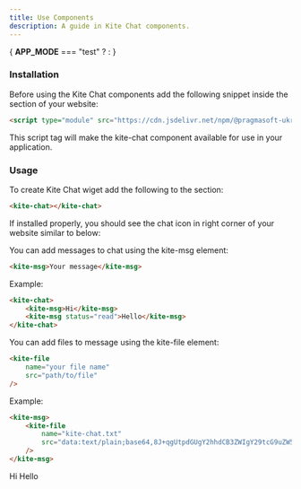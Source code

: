 ```yaml
---
title: Use Components
description: A guide in Kite Chat components.
---
```


{
__APP_MODE__ === "test"
    ? <script type="module" src="/kite-chat-component.js"></script>
    : <script type="module" src="https://cdn.jsdelivr.net/npm/@pragmasoft-ukraine/kite-chat-component/+esm"></script>
}

### Installation

Before using the Kite Chat components add the following snippet inside the <Tag name="head"/> section of your website:

```html
<script type="module" src="https://cdn.jsdelivr.net/npm/@pragmasoft-ukraine/kite-chat/+esm"/>
```

This script tag will make the kite-chat component available for use in your application.

### Usage

To create Kite Chat wiget add the following to the <Tag name="body"/> section:

```html
<kite-chat></kite-chat>
```

If installed properly, you should see the chat icon in right corner of your website similar to below:

<div class="flex items-center justify-center">
    <ChatIcon/>
</div>

You can add messages to chat using the kite-msg element:

```html
<kite-msg>Your message</kite-msg>
```

Example:

```html
<kite-chat>
    <kite-msg>Hi</kite-msg>
    <kite-msg status="read">Hello</kite-msg>
</kite-chat>
```

You can add files to message using the kite-file element:
```html
<kite-file
    name="your file name"
    src="path/to/file"
/>
```

Example:

```html
<kite-msg>
    <kite-file
        name="kite-chat.txt"
        src="data:text/plain;base64,8J+qgUtpdGUgY2hhdCB3ZWIgY29tcG9uZW50"
    />
</kite-msg>
```

<kite-chat>
    <kite-msg>Hi</kite-msg>
    <kite-msg status="read">Hello</kite-msg>
    <kite-msg>
        <kite-file
            name="kite-chat.txt"
            src="data:text/plain;base64,8J+qgUtpdGUgY2hhdCB3ZWIgY29tcG9uZW50"
        />
    </kite-msg>
</kite-chat>